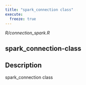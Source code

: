```yaml
---
title: "spark_connection class"
execute:
  freeze: true
---
```


*R/connection_spark.R*

## spark_connection-class

## Description
spark_connection class 










